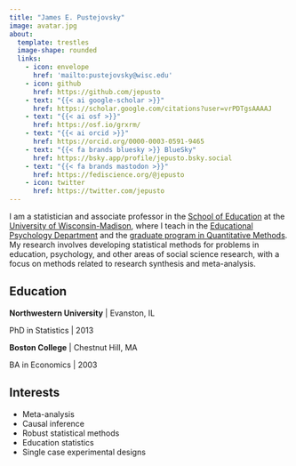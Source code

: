 ```yaml
---
title: "James E. Pustejovsky"
image: avatar.jpg
about:
  template: trestles
  image-shape: rounded
  links:
    - icon: envelope
      href: 'mailto:pustejovsky@wisc.edu'
    - icon: github
      href: https://github.com/jepusto
    - text: "{{< ai google-scholar >}}"
      href: https://scholar.google.com/citations?user=vrPDTgsAAAAJ
    - text: "{{< ai osf >}}"
      href: https://osf.io/grxrm/
    - text: "{{< ai orcid >}}"
      href: https://orcid.org/0000-0003-0591-9465
    - text: "{{< fa brands bluesky >}} BlueSky"
      href: https://bsky.app/profile/jepusto.bsky.social
    - text: "{{< fa brands mastodon >}}"
      href: https://fediscience.org/@jepusto
    - icon: twitter
      href: https://twitter.com/jepusto
---
```



I am a statistician and associate professor in the [School of Education](https://education.wisc.edu/) at the [University of Wisconsin-Madison](https://www.wisc.edu/), where I teach in the [Educational Psychology Department](https://edpsych.education.wisc.edu/) and the [graduate program in Quantitative Methods](https://edpsych.education.wisc.edu/academics/quantitative-methods/). My research involves developing statistical methods for problems in education, psychology, and other areas of social science research, with a focus on methods related to research synthesis and meta-analysis. 

## Education

**Northwestern University** | Evanston, IL
  
PhD in Statistics | 2013

**Boston College** | Chestnut Hill, MA

BA in Economics | 2003

## Interests

- Meta-analysis
- Causal inference
- Robust statistical methods
- Education statistics
- Single case experimental designs
